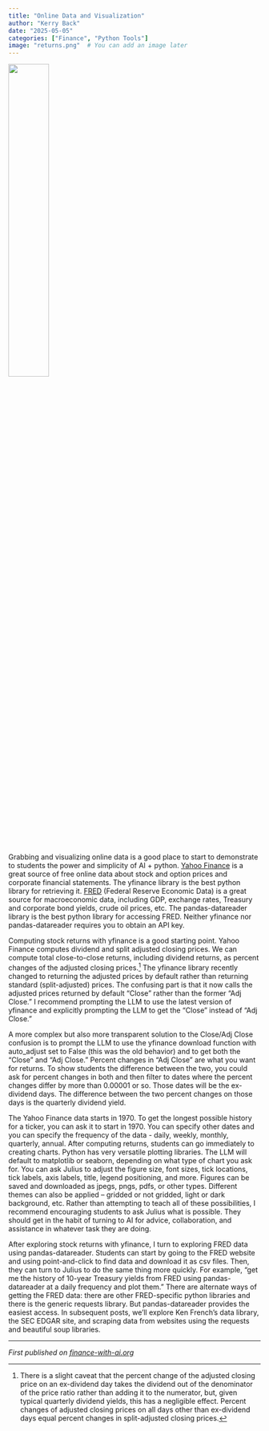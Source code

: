 ```yaml
---
title: "Online Data and Visualization"
author: "Kerry Back"
date: "2025-05-05"
categories: ["Finance", "Python Tools"]
image: "returns.png"  # You can add an image later
---
```


![](returns.png){width=40% fig-align="center"}

Grabbing and visualizing online data is a good place to start to demonstrate to students the power and simplicity of AI + python.  [Yahoo Finance](https://finance.yahoo.com/) is a great source of free online data about stock and option prices and corporate financial statements.  The yfinance library is the best python library for retrieving it.  [FRED](https://fred.stlouisfed.org/) (Federal Reserve Economic Data) is a great source for macroeconomic data, including GDP, exchange rates, Treasury and corporate bond yields, crude oil prices, etc.  The pandas-datareader library is the best python library for accessing FRED.  Neither yfinance nor pandas-datareader requires you to obtain an API key.  

Computing stock returns with yfinance is a good starting point.  Yahoo Finance computes dividend and split adjusted closing prices.  We can compute total close-to-close returns, including dividend returns, as percent changes of the adjusted closing prices.^[There is a slight caveat that the percent change of the adjusted closing price on an ex-dividend day takes the dividend out of the denominator of the price ratio rather than adding it to the numerator, but, given typical quarterly dividend yields, this has a negligible effect.  Percent changes of adjusted closing prices on all days other than ex-dividend days equal percent changes in split-adjusted closing prices.]  The yfinance library recently changed to returning the adjusted prices by default rather than returning standard (split-adjusted) prices.  The confusing part is that it now calls the adjusted prices returned by default "Close" rather than the former "Adj Close."  I recommend prompting the LLM to use the latest version of yfinance and explicitly prompting the LLM to get the "Close" instead of "Adj Close."  

A more complex but also more transparent solution to the Close/Adj Close confusion is to prompt the LLM to use the yfinance download function with auto_adjust set to False (this was the old behavior) and to get both the "Close" and "Adj Close."  Percent changes in "Adj Close" are what you want for returns.  To show students the difference between the two, you could ask for percent changes in both and then filter to dates where the percent changes differ by more than 0.00001 or so.  Those dates will be the ex-dividend days.  The difference between the two percent changes on those days is the quarterly dividend yield.

The Yahoo Finance data starts in 1970.  To get the longest possible history for a ticker, you can ask it to start in 1970.  You can specify other dates and you can specify the frequency of the data - daily, weekly, monthly, quarterly, annual.  After computing returns, students can go immediately to creating charts.  Python has very versatile plotting libraries.  The LLM will default to matplotlib or seaborn, depending on what type of chart you ask for.  You can ask Julius to adjust the figure size, font sizes, tick locations, tick labels, axis labels, title, legend positioning, and more.  Figures can be saved and downloaded as jpegs, pngs, pdfs, or other types.  Different themes can also be applied -- gridded or not gridded, light or dark background, etc.  Rather than attempting to teach all of these possibilities, I recommend encouraging students to ask Julius what is possible.  They should get in the habit of turning to AI for advice, collaboration, and assistance in whatever task they are doing.

After exploring stock returns with yfinance, I turn to exploring FRED data using pandas-datareader.  Students can start by going to the FRED website and using point-and-click to find data and download it as csv files.  Then, they can turn to Julius to do the same thing more quickly.  For example, "get me the history of 10-year Treasury yields from FRED using pandas-datareader at a daily frequency and plot them."  There are alternate ways of getting the FRED data: there are other FRED-specific python libraries and there is the generic requests library.  But pandas-datareader provides the easiest access.  In subsequent posts, we'll explore Ken French's data library, the SEC EDGAR site, and scraping data from websites using the requests and beautiful soup libraries.

---

*First published on [finance-with-ai.org](https://finance-with-ai.org)* 